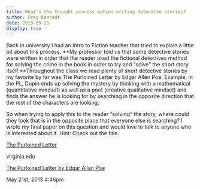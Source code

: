 ```yaml
---
title: What's the thought process behind writing detective stories?
author: Greg Kamradt
date: 2013-05-21
display: true
---
```


Back in university I had an Intro to Fiction teacher that tried to explain a little bit about this process. **My professor told us that some detective stories were written in order that the reader used the fictional detectives method for solving the crime in the book in order to try and “solve” the short story itself.**Throughout the class we read plenty of short detective stories by my favorite by far was The Purloined Letter by Edgar Allen Poe. Example, in the PL, Dupin ends up solving the mystery by thinking with a mathematical (quantitative mindset) as well as a poet (creative qualitative mindset) and finds the answer he is looking for by searching in the opposite direction that the rest of the characters are looking.   
  
So when trying to apply this to the reader “solving” the story, where could they look that is in the opposite place that everyone else is searching? I wrote my final paper on this question and would love to talk to anyone who is interested about it. Hint: Check out the title.  
  
[The Purloined Letter](http://en.wikipedia.org/wiki/The_Purloined_Letter)  




virginia.edu


[The Purloined Letter by Edgar Allan Poe](http://xroads.virginia.edu/~hyper/poe/purloine.html)



 May 21st, 2013 4:46pm